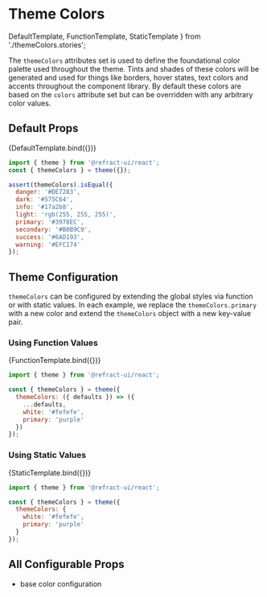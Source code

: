 # Theme Colors

  DefaultTemplate,
  FunctionTemplate,
  StaticTemplate
} from './themeColors.stories';

<BreadCrumb token="themeColors" />

The `themeColors` attributes set is used to define the foundational color palette used throughout the theme. Tints and shades of these colors will be generated and used for things like borders, hover states, text colors and accents throughout the component library. By default these colors are based on the `colors` attribute set but can be overridden with any arbitrary color values.

## Default Props

<Story name="themeColors" id="core-theme-themecolors--default-template">
  {DefaultTemplate.bind({})}
</Story>

```js
import { theme } from '@refract-ui/react';
const { themeColors } = theme({});

assert(themeColors).isEqual({
  danger: '#DE7283',
  dark: '#575C64',
  info: '#17a2b8',
  light: 'rgb(255, 255, 255)',
  primary: '#3978EC',
  secondary: '#B0B9C9',
  success: '#6AD193',
  warning: '#EFC174'
});
```

## Theme Configuration

`themeColors` can be configured by extending the global styles via function or with static values. In each example, we replace the `themeColors.primary` with a new color and extend the `themeColors` object with a new key-value pair.

### Using Function Values

<Story name="colorsFunction" id="core-theme-themecolors--function-template">
  {FunctionTemplate.bind({})}
</Story>

```js
import { theme } from '@refract-ui/react';

const { themeColors } = theme({
  themeColors: ({ defaults }) => ({
    ...defaults,
    white: '#fefefe',
    primary: 'purple'
  })
});
```

### Using Static Values

<Story name="colorsStatic" id="core-theme-themecolors--static-template">
  {StaticTemplate.bind({})}
</Story>

```js
import { theme } from '@refract-ui/react';

const { themeColors } = theme({
  themeColors: {
    white: '#fefefe',
    primary: 'purple'
  }
});
```

## All Configurable Props

- base color configuration
